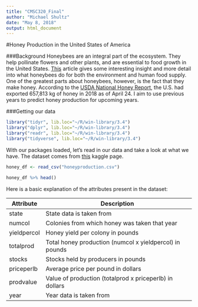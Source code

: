 ```yaml
---
title: "CMSC320_Final"
author: "Michael Shultz"
date: "May 8, 2018"
output: html_document
---
```

#Honey Production in the United States of America

###Background
Honeybees are an integral part of the ecosystem. They help pollinate flowers and other plants, and are essential to food growth in the United States. [This](http://www.lifebasicsorganics.com/blog/why-are-bees-important) article gives some interesting insight and more detail into what honeybees do for both the environment and human food supply. 
One of the greatest parts about honeybees, however, is the fact that they make honey. According to the [USDA National Honey Report](https://www.ams.usda.gov/mnreports/fvmhoney.pdf), the U.S. had exported 657,813 kg of honey in 2018 as of April 24. I aim to use previous years to predict honey production for upcoming years.  

###Getting our data
```r
library("tidyr", lib.loc="~/R/win-library/3.4")
library("dplyr", lib.loc="~/R/win-library/3.4")
library("readr", lib.loc="~/R/win-library/3.4")
library("tidyverse", lib.loc="~/R/win-library/3.4")
```
With our packages loaded, let's read in our data and take a look at what we have. The dataset comes from [this](https://www.kaggle.com/jessicali9530/honey-production/version/2) kaggle page.
```r
honey_df <- read_csv("honeyproduction.csv")

honey_df %>% head()
```
Here is a basic explanation of the attributes present in the dataset:

Attribute    | Description                                   
------------ | -------------------------------------------------------
state        | State data is taken from
numcol       | Colonies from which honey was taken that year 
yieldpercol  | Honey yield per colony in pounds              
totalprod    | Total honey production (numcol x yieldpercol) in pounds
stocks       | Stocks held by producers in pounds
priceperlb   | Average price per pound in dollars
prodvalue    | Value of production (totalprod x priceperlb) in dollars
year         | Year data is taken from


